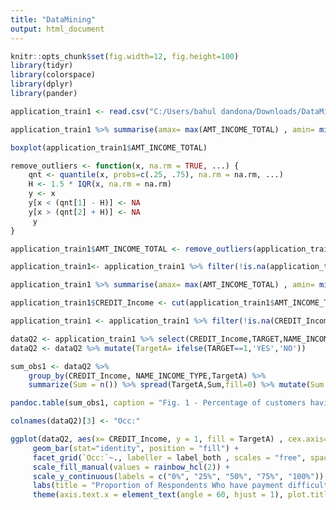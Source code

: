 ---
title: "DataMining"
output: html_document
---

```{r set}
knitr::opts_chunk$set(fig.width=12, fig.height=100) 
library(tidyr)
library(colorspace)
library(dplyr)
library(pander)
```




```{r}
application_train1 <- read.csv("C:/Users/bahul dandona/Downloads/DataMining_Project/application_train.csv")
```





```{r pressure, echo=FALSE}

application_train1 %>% summarise(amax= max(AMT_INCOME_TOTAL) , amin= min(AMT_INCOME_TOTAL), amean= mean(AMT_INCOME_TOTAL), amedian=median(AMT_INCOME_TOTAL), aiqr=IQR(AMT_INCOME_TOTAL))

boxplot(application_train1$AMT_INCOME_TOTAL)
```



```{r}
remove_outliers <- function(x, na.rm = TRUE, ...) {
    qnt <- quantile(x, probs=c(.25, .75), na.rm = na.rm, ...)
    H <- 1.5 * IQR(x, na.rm = na.rm)
    y <- x
    y[x < (qnt[1] - H)] <- NA
    y[x > (qnt[2] + H)] <- NA
     y
}

application_train1$AMT_INCOME_TOTAL <- remove_outliers(application_train1$AMT_INCOME_TOTAL)

application_train1<- application_train1 %>% filter(!is.na(application_train1$AMT_INCOME_TOTAL))


```


```{r}
application_train1 %>% summarise(amax= max(AMT_INCOME_TOTAL) , amin= min(AMT_INCOME_TOTAL), amean= mean(AMT_INCOME_TOTAL), amedian=median(AMT_INCOME_TOTAL), aiqr=IQR(AMT_INCOME_TOTAL))
```


```{r}
application_train1$CREDIT_Income <- cut(application_train1$AMT_INCOME_TOTAL, breaks=c(0,50000,100000,200000,300000,337501), labels=c("Below 50000","50000-100000","100000-200000","200000-300000","Above 300000"))

application_train1 <- application_train1 %>% filter(!is.na(CREDIT_Income),!is.na(TARGET),!is.na(NAME_INCOME_TYPE))
```

```{r}
dataQ2 <- application_train1 %>% select(CREDIT_Income,TARGET,NAME_INCOME_TYPE)
dataQ2 <- dataQ2 %>% mutate(TargetA= ifelse(TARGET==1,'YES','NO'))
```

```{r}
sum_obs1 <- dataQ2 %>% 
    group_by(CREDIT_Income, NAME_INCOME_TYPE,TargetA) %>% 
    summarize(Sum = n()) %>% spread(TargetA,Sum,fill=0) %>% mutate(Sum = YES+NO, `% Facing payment difficulty` = round(YES/Sum*100, digits =1))
```

```{r}
pandoc.table(sum_obs1, caption = "Fig. 1 - Percentage of customers having payment difficulty grouped by income amount and occupation", justify = "center" , split.cells = c(14,58,1,1,1,1))
```


```{r, out.width="10px", out.height="20px"}
colnames(dataQ2)[3] <- "Occ:"

ggplot(dataQ2, aes(x= CREDIT_Income, y = 1, fill = TargetA) , cex.axis=0.1)+ 
     geom_bar(stat="identity", position = "fill") + 
     facet_grid(`Occ:`~., labeller = label_both , scales = "free", space = "free") + 
     scale_fill_manual(values = rainbow_hcl(2)) +
     scale_y_continuous(labels = c("0%", "25%", "50%", "75%", "100%")) +
     labs(title = "Proportion of Respondents Who have payment difficulty in paying loan by \n Income Amount and Their Occupation Type", fill = "Payment Difficulty:",x = "Income Amount", y = "% Respondents who have payment diificulty") +
     theme(axis.text.x = element_text(angle = 60, hjust = 1), plot.title = element_text(hjust = 0.5))
```



